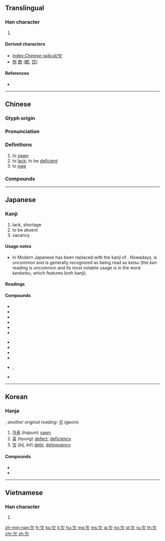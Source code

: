 {{character info/new}}
{{also|缺}}
==Translingual==
{{stroke order|strokes=4}}
{{stroke order|type=animate}}

===Han character===
{{Han char|rn=76|rad=欠|as=00|sn=4|four=27802|canj=NO}}

# {{mul-kangxi radical-def}}

====Derived characters====
* [[Index:Chinese radical/欠]]
* [[吹]] [[飲]] ([[飮]], [[饮]])

====References====
* {{Han ref|kx=0565.010|dkj=15991|dj=0953.350|hdz=32133.010|uh=6B20|ud=27424|bh=A4ED|bd=42221}}

----

==Chinese==
{{zh-forms}}

===Glyph origin===
{{Han etyl}}

===Pronunciation===
{{zh-pron
|m=qiàn
|c=him3
|h=pfs=khiam
|mn=khiàm
|w=2qi
|mc=y
|oc=y
|ma=y
|cat=v,a
}}

===Definitions===
{{zh-hanzi}}

# to [[yawn]]
# to [[lack]]; to be [[deficient]]
# to [[owe]]

===Compounds===
{{zh-der|欠安|欠火|欠佳|欠據|欠款|欠情|欠少|欠伸|欠身|欠條|哈欠|下欠|呵欠|尾欠|只欠東風|呵欠連天|官欠|外欠|七拖八欠|兩不相欠|撇欠|欠資|欠收|打呵欠|懸欠|欠債還錢|欠租|短欠|積欠|欠繳|欠妥|拖欠|欠薪|欠稅|打哈欠|欠揍|欠債|欠契|欠資郵票|欠當|欠事|欠缺|欠好|掛欠|索欠|虧欠|風欠|落虧欠|賒欠|缺欠}}

----

==Japanese==

===Kanji===
{{ja-kanji|grade=4|rs=欠00|style=s|kyu=缺}}

# lack, shortage
# to be absent
# vacancy

====Usage notes====
* In Modern Japanese {{ja-r|缺|けつ}} has been replaced with the kanji of {{ja-r|欠|けん}}. Nowadays, {{lang|ja|缺}} is uncommon and {{lang|ja|欠}} is generally recognized as being read as ''ketsu'' (the ''ken'' reading is uncommon and its most notable usage is in the word {{m|ja|欠缺}} ''kenketsu'', which features both kanji).

====Readings====
{{ja-readings|goon=[[こん]] (kon)|kanon=[[けん]] (ken)|kanyoon=[[けち]] (kechi), [[けつ]] (ketsu)|kun=[[かける]] (kakeru), [[あくび]] (akubi)}}

====Compounds====
{{der-top|Compounds}}
* {{ja-r|欠伸|あくび}}
* {{ja-r|欠員|けついん}}
* {{ja-r|欠格|けっかく}}
* {{ja-r|欠陥|けっかん}}
* {{ja-r|欠勤|けっきん}}
* {{ja-r|欠如|けつじょ}}
{{der-mid}}
* {{ja-r|欠席|けっせき}}
* {{ja-r|欠席裁判|けっせき さいばん}}
* {{ja-r|欠損|けっそん}}
* {{ja-r|欠番|けつばん}}
* {{ja-r|欠乏|けつぼう}}, {{ja-r|欠乏|けつぼく}}
* {{ja-r|欠缺|けんけつ|[[lack]]}}
{{der-bottom}}

----

==Korean==

===Hanja===
{{ko-hanja|hangeul=[[흠]], [[감]]|eumhun=|rv=heum, gam|mr=hŭm, kam|y=hum, kam}}, ''another original reading:'' [[검]] (geom)

# [[하품]] (''hapum'') [[yawn]]
# [[흉]] (''hyung'') [[defect]], [[deficiency]]
# [[빚]] (''bij, bit'') [[debt]], [[delinquency]]

====Compounds====
* {{ko-l|흠결|欠缺|[[deficiency]], [[lack]]}}
* {{ko-l|흠신|欠伸|[[yawn]] and [[stretch]]}}

----

==Vietnamese==

===Han character===
{{vi-hantu|[[khiếm]]|rs=欠00}}

# {{defn|lang=vi|sort=欠00}}

[[Category:CJKV radicals| ]]

[[zh-min-nan:欠]]
[[fr:欠]]
[[ko:欠]]
[[li:欠]]
[[hu:欠]]
[[mg:欠]]
[[ms:欠]]
[[ja:欠]]
[[no:欠]]
[[pl:欠]]
[[ru:欠]]
[[th:欠]]
[[chr:欠]]
[[zh:欠]]